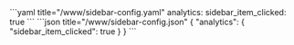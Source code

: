 
<Tabs groupId="config">
  <TabItem value="yaml" label="YAML" default>
    ```yaml title="<config directory>/www/sidebar-config.yaml"
    analytics:
      sidebar_item_clicked: true
    ```
  </TabItem>
  <TabItem value="json" label="JSON">
    ```json title="<config directory>/www/sidebar-config.json"
    {
      "analytics": {
        "sidebar_item_clicked": true
      }
    }
    ```
  </TabItem>
</Tabs>